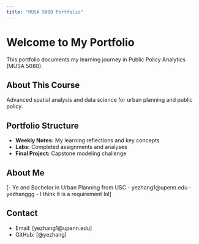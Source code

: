 ```yaml
---
title: "MUSA 5080 Portfolio"
---
```


# Welcome to My Portfolio

This portfolio documents my learning journey in Public Policy Analytics (MUSA 5080).

## About This Course
Advanced spatial analysis and data science for urban planning and public policy.

## Portfolio Structure
- **Weekly Notes:** My learning reflections and key concepts
- **Labs:** Completed assignments and analyses
- **Final Project:** Capstone modeling challenge

## About Me
[- Ye and Bachelor in Urban Planning from USC
- yezhang1@upenn.edu
- yezhanggg
- I think it is a requirement lol]

## Contact
- Email: [yezhang1@upenn.edu]
- GitHub: [@yezhang]
